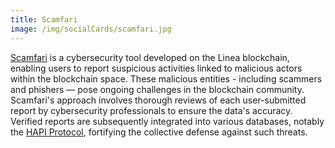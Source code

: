 ```yaml
---
title: Scamfari
image: /img/socialCards/scamfari.jpg
---
```


[Scamfari](https://scamfari.com) is a cybersecurity tool developed on the Linea blockchain, enabling 
users to report suspicious activities linked to malicious actors within the blockchain space. These 
malicious entities - including scammers and phishers — pose ongoing challenges in the blockchain 
community. Scamfari's approach involves thorough reviews of each user-submitted report by 
cybersecurity professionals to ensure the data's accuracy. Verified reports are subsequently 
integrated into various databases, notably the [HAPI Protocol](https://hapi.one), fortifying the 
collective defense against such threats.
